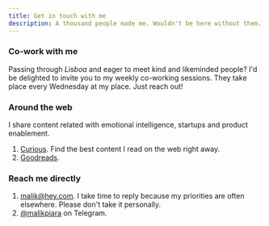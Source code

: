 ```yaml
---
title: Get in touch with me
description: A thousand people made me. Wouldn't be here without them. I'll never say no to coffee or to sharing what I know with you. I might need a gentle nudge but please don't shy away.
---
```


### Co-work with me

Passing through _Lisboa_ and eager to meet kind and likeminded people? I'd be delighted to invite you to my weekly co-working sessions. They take place every Wednesday at my place. Just reach out!

### Around the web

I share content related with emotional intelligence, startups and product enablement.

1. [Curious](https://curius.app/malik-piara). Find the best content I read on the web right away.
2. [Goodreads](https://www.goodreads.com/user/show/85738461-malik-piara).

### Reach me directly

1. [malik@hey.com](mailto:malik@hey.com?subject=Hi). I take time to reply because my priorities are often elsewhere. Please don't take it personally.
2. [@malikpiara](https://t.me/malikpiara) on Telegram.
